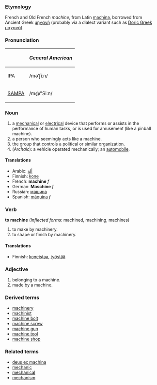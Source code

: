 ===Etymology===
French and Old French ''machine'', from Latin [[machina]], borrowed from Ancient Greek [[μηχανή]] (probably via a dialect variant such as [[w:Doric Greek|Doric Greek]] [[μαχανά]]).

===Pronunciation===
{| border=1 cellpadding=5
! !! ''General American'' 
|-
| [[w:IPA|IPA]] || /məˈʃiːn/
|-
| [[w:SAMPA|SAMPA]] || /m@"Si:n/
|}

===Noun===
#a [[mechanical]] or [[electrical]] device that performs or assists in the performance of human tasks, or is used for amusement (like a pinball machine).
#a person who seemingly acts like a machine.
#the group that controls a political or similar organization.
#(''Archaic''): a vehicle operated mechanically; an [[automobile]].

====Translations====
*Arabic: [[ألة]]
*Finnish: [[kone]]
*French: '''machine''' ''f''
*German: '''Maschine''' ''f''
*Russian: [[машина]] 
*Spanish: [[máquina]] ''f''

===Verb===
'''to machine''' (''Inflected forms'': machined, machining, machines)
#to make by machinery.
#to shape or finish by machinery.

====Translations====
*Finnish: [[koneistaa]], [[työstää]]

===Adjective===
#belonging to a machine.
#made by a machine.

===Derived terms===
*[[machinery]]
*[[machinist]]
*[[machine bolt]]
*[[machine screw]]
*[[machine gun]]
*[[machine tool]]
*[[machine shop]]

===Related terms===
*[[deus ex machina]]
*[[mechanic]]
*[[mechanical]]
*[[mechanism]]